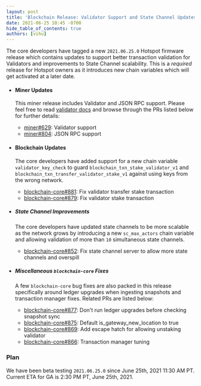 ```yaml
---
layout: post
title: 'Blockchain Release: Validator Support and State Channel Updates'
date: 2021-06-25 10:45 -0700
hide_table_of_contents: true
authors: [vihu]
---
```


The core developers have tagged a new `2021.06.25.0` Hotspot firmware release which contains updates
to support better transaction validation for Validators and improvements to State Channel
scalability. This is a _required_ release for Hotspot owners as it introduces new chain variables
which will get activated at a later date.

<!--truncate-->

- #### Miner Updates

  This miner release includes Validator and JSON RPC support. Please feel free to read
  [validator docs](https://docs.helium.com/mine-hnt/validators) and browse through the PRs listed
  below for further details:

  - [miner#629](https://github.com/helium/miner/pull/629): Validator support
  - [miner#804](https://github.com/helium/miner/pull/804): JSON RPC support

- #### Blockchain Updates

  The core developers have added support for a new chain variable `validator_key_check` to guard
  `blockchain_txn_stake_validator_v1` and `blockchain_txn_transfer_validator_stake_v1` against using
  keys from the wrong network.

  - [blockchain-core#881](https://github.com/helium/blockchain-core/pull/881): Fix validator
    transfer stake transaction
  - [blockchain-core#879](https://github.com/helium/blockchain-core/pull/879): Fix validator stake
    transaction

- ##### State Channel Improvements

  The core developers have updated state channels to be more scalable as the network grows by
  introducing a new `sc_max_actors` chain variable and allowing validation of more than `10`
  simultaneous state channels.

  - [blockchain-core#852](https://github.com/helium/blockchain-core/pull/852): Fix state channel
    server to allow more state channels and overspill

- ##### Miscellaneous `blockchain-core` Fixes

  A few `blockchain-core` bug fixes are also packed in this release specifically around ledger
  upgrades when ingesting snapshots and transaction manager fixes. Related PRs are listed below:

  - [blockchain-core#877](https://github.com/helium/blockchain-core/pull/877): Don't run ledger
    upgrades before checking snapshot sync
  - [blockchain-core#875](https://github.com/helium/blockchain-core/pull/875): Default
    is_gateway_new_location to true
  - [blockchain-core#869](https://github.com/helium/blockchain-core/pull/869): Add escape hatch for
    allowing unstaking validator
  - [blockchain-core#866](https://github.com/helium/blockchain-core/pull/866): Transaction manager
    tuning

### Plan

We have been beta testing `2021.06.25.0` since June 25th, 2021 11:30 AM PT. Current ETA for GA is
2:30 PM PT, June 25th, 2021.
